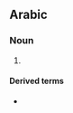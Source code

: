 {{also|إلعاب}}
==Arabic==

===Noun===
{{ar-noun-pl|أَلْعَاب}}

# {{plural of|لَعْب|lang=ar}}

====Derived terms====
* {{l|ar|اَلْأَلْعَاب اَلْأُولُمْبِيَّة|tr=al-ʾalʿāb al-ʾolombiyya}}
